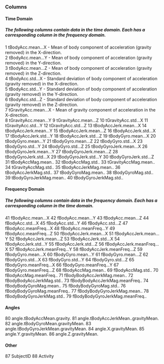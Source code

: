 ### Columns

#### Time Domain
##### The following columns contain data in the time domain. Each has a corresponding column in the frequency domain.  
1 tBodyAcc.mean...X - Mean of body component of acceleration (gravity removed) in the X-direction.  
2 tBodyAcc.mean...Y - Mean of body component of acceleration (gravity removed) in the Y-direction.  
3 tBodyAcc.mean...Z - Mean of body component of acceleration (gravity removed) in the Z-direction.  
4 tBodyAcc.std...X - Standard deviation of body component of acceleration (gravity removed) in the X-direction.  
5 tBodyAcc.std...Y - Standard deviation of body component of acceleration (gravity removed) in the Y-direction.  
6 tBodyAcc.std...Z - Standard deviation of body component of acceleration (gravity removed) in the Z-direction.  
7 tGravityAcc.mean...X - Mean of gravity component of acceleration in the X-direction.  
8 tGravityAcc.mean...Y
9 tGravityAcc.mean...Z
10 tGravityAcc.std...X
11 tGravityAcc.std...Y
12 tGravityAcc.std...Z
13 tBodyAccJerk.mean...X
14 tBodyAccJerk.mean...Y
15 tBodyAccJerk.mean...Z
16 tBodyAccJerk.std...X
17 tBodyAccJerk.std...Y
18 tBodyAccJerk.std...Z
19 tBodyGyro.mean...X
20 tBodyGyro.mean...Y
21 tBodyGyro.mean...Z
22 tBodyGyro.std...X
23 tBodyGyro.std...Y
24 tBodyGyro.std...Z
25 tBodyGyroJerk.mean...X
26 tBodyGyroJerk.mean...Y
27 tBodyGyroJerk.mean...Z
28 tBodyGyroJerk.std...X
29 tBodyGyroJerk.std...Y
30 tBodyGyroJerk.std...Z
31 tBodyAccMag.mean..
32 tBodyAccMag.std..
33 tGravityAccMag.mean..
34 tGravityAccMag.std..
35 tBodyAccJerkMag.mean..
36 tBodyAccJerkMag.std..
37 tBodyGyroMag.mean..
38 tBodyGyroMag.std..
39 tBodyGyroJerkMag.mean..
40 tBodyGyroJerkMag.std..

#### Frequency Domain
##### The following columns contain data in the frequency domain. Each has a corresponding column in the time domain.
41 fBodyAcc.mean...X
42 fBodyAcc.mean...Y
43 fBodyAcc.mean...Z
44 fBodyAcc.std...X
45 fBodyAcc.std...Y
46 fBodyAcc.std...Z
47 fBodyAcc.meanFreq...X
48 fBodyAcc.meanFreq...Y
49 fBodyAcc.meanFreq...Z
50 fBodyAccJerk.mean...X
51 fBodyAccJerk.mean...Y
52 fBodyAccJerk.mean...Z
53 fBodyAccJerk.std...X
54 fBodyAccJerk.std...Y
55 fBodyAccJerk.std...Z
56 fBodyAccJerk.meanFreq...X
57 fBodyAccJerk.meanFreq...Y
58 fBodyAccJerk.meanFreq...Z
59 fBodyGyro.mean...X
60 fBodyGyro.mean...Y
61 fBodyGyro.mean...Z
62 fBodyGyro.std...X
63 fBodyGyro.std...Y
64 fBodyGyro.std...Z
65 fBodyGyro.meanFreq...X
66 fBodyGyro.meanFreq...Y
67 fBodyGyro.meanFreq...Z
68 fBodyAccMag.mean..
69 fBodyAccMag.std..
70 fBodyAccMag.meanFreq..
71 fBodyBodyAccJerkMag.mean..
72 fBodyBodyAccJerkMag.std..
73 fBodyBodyAccJerkMag.meanFreq..
74 fBodyBodyGyroMag.mean..
75 fBodyBodyGyroMag.std..
76 fBodyBodyGyroMag.meanFreq..
77 fBodyBodyGyroJerkMag.mean..
78 fBodyBodyGyroJerkMag.std..
79 fBodyBodyGyroJerkMag.meanFreq..

#### Angles
80 angle.tBodyAccMean.gravity.
81 angle.tBodyAccJerkMean..gravityMean.
82 angle.tBodyGyroMean.gravityMean.
83 angle.tBodyGyroJerkMean.gravityMean.
84 angle.X.gravityMean.
85 angle.Y.gravityMean.
86 angle.Z.gravityMean.

#### Other
87 SubjectID
88 Activity
